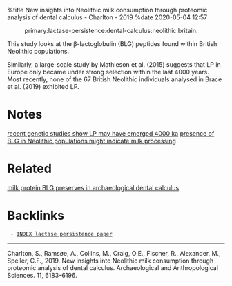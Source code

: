 %title New insights into Neolithic milk consumption through proteomic analysis of dental calculus - Charlton - 2019
%date 2020-05-04 12:57

:primary:lactase-persistence:dental-calculus:neolithic:britain:

This study looks at the β-lactoglobulin (BLG) peptides found within British Neolithic 
populations.



Similarly, a large-scale study by Mathieson et al.
(2015) suggests that LP in Europe only became under strong
selection within the last 4000 years. Most recently, none of the
67 British Neolithic individuals analysed in Brace et al. (2019)
exhibited LP.


= Notes =

[[33-recent_genetic_studies_show_lp_may_have_emerged_4000_ka|recent genetic studies show LP may have emerged 4000 ka]]
[[34-presence_of_blg_in_neolithic_populations_might_indicate_milk_processing|presence of BLG in Neolithic populations might indicate milk processing]]

= Related =
[[36-milk_protein_blg_preserves_in_archaeological_dental_calculus|milk protein BLG preserves in archaeological dental calculus]]

= Backlinks =
  - [[28-index_lactase_persistence_paper|INDEX lactase persistence paper]]

----
Charlton, S., Ramsøe, A., Collins, M., Craig, O.E., Fischer, R., Alexander, M., Speller, C.F., 2019. New insights into Neolithic milk consumption through proteomic analysis of dental calculus. Archaeological and Anthropological Sciences. 11, 6183–6196.

